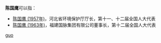 '''陈国鹰'''可以指：
* [[陈国鹰_(1957年)|陈国鹰 (1957年)]]，河北省环境保护厅厅长，第十一、十二届全国人大代表 
* [[陈国鹰_(1963年)|陈国鹰 (1963年)]]，福建国脉集团有限公司董事长，第十二届全国人大代表 
{{disambig}}

[[Category:三字陈姓人名消歧义|guo]]